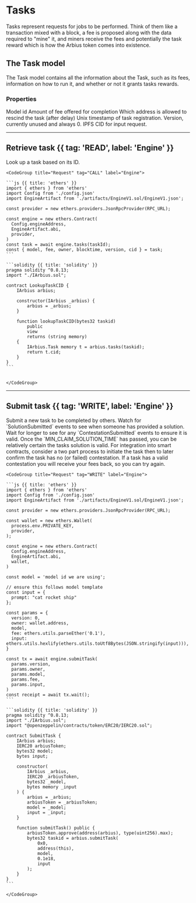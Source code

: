  
# Tasks
 
Tasks represent requests for jobs to be performed. Think of them like a transaction mixed with a block, a fee is proposed along with the data required to "mine" it, and miners receive the fees and potentially the task reward which is how the Arbius token comes into existence.
 
## The Task model
 
The Task model contains all the information about the Task, such as its fees, information on how to run it, and whether or not it grants tasks rewards.
 
### Properties
 
<Properties>
  <Property name="model" type="bytes32">
    Model id
  </Property>
  <Property name="fee" type="uint256">
    Amount of fee offered for completion
  </Property>
  <Property name="owner" type="address">
    Which address is allowed to rescind the task (after delay)
  </Property>
  <Property name="blocktime" type="uint64">
    Unix timestamp of task registration.
  </Property>
  <Property name="version" type="uint8">
    Version, currently unused and always 0.
  </Property>
  <Property name="cid" type="string">
    IPFS CID for input request.
  </Property>
</Properties>
 
---

## Retrieve task {{ tag: 'READ', label: 'Engine' }}

<Row>
  <Col>
    Look up a task based on its ID.
  </Col>
  <Col sticky>

    <CodeGroup title="Request" tag="CALL" label="Engine">

    ```js {{ title: 'ethers' }}
    import { ethers } from 'ethers'
    import Config from './config.json'
    import EngineArtifact from './artifacts/EngineV1.sol/EngineV1.json';

    const provider = new ethers.providers.JsonRpcProvider(RPC_URL);

    const engine = new ethers.Contract(
      Config.engineAddress,
      EngineArtifact.abi,
      provider,
    )
    const task = await engine.tasks(taskId);
    const { model, fee, owner, blocktime, version, cid } = task;
    ```

    ```solidity {{ title: 'solidity' }}
    pragma solidity ^0.8.13;
    import "./IArbius.sol";

    contract LookupTaskCID {
        IArbius arbius;

        constructor(IArbius _arbius) {
            arbius = _arbius;
        }

        function lookupTaskCID(bytes32 taskid)
            public
            view
            returns (string memory)
        {
            IArbius.Task memory t = arbius.tasks(taskid);
            return t.cid;
        }
    }
    ```


    </CodeGroup>

  </Col>
</Row>

---

## Submit task {{ tag: 'WRITE', label: 'Engine' }}

<Row>
  <Col>
    Submit a new task to be completed by others. Watch for `SolutionSubmitted` events to see when someone has provided a solution. Wait for longer to see for any `ContestationSubmitted` events to ensure it is valid. Once the `MIN_CLAIM_SOLUTION_TIME` has passed, you can be relatively certain the tasks solution is valid. For integration into smart contracts, consider a two part process to initiate the task then to later confirm the task has no (or failed) contestation. If a task has a valid contestation you will receive your fees back, so you can try again.
  </Col>
  <Col sticky>

    <CodeGroup title="Request" tag="WRITE" label="Engine">

    ```js {{ title: 'ethers' }}
    import { ethers } from 'ethers'
    import Config from './config.json'
    import EngineArtifact from './artifacts/EngineV1.sol/EngineV1.json';

    const provider = new ethers.providers.JsonRpcProvider(RPC_URL);

    const wallet = new ethers.Wallet(
      process.env.PRIVATE_KEY,
      provider,
    );

    const engine = new ethers.Contract(
      Config.engineAddress,
      EngineArtifact.abi,
      wallet,
    )

    const model = 'model id we are using';

    // ensure this follows model template
    const input = {
      prompt: "cat rocket ship"
    };

    const params = {
      version: 0,
      owner: wallet.address,
      model,
      fee: ethers.utils.parseEther('0.1'),
      input: ethers.utils.hexlify(ethers.utils.toUtf8Bytes(JSON.stringify(input))),
    }

    const tx = await engine.submitTask(
      params.version,
      params.owner,
      params.model,
      params.fee,
      params.input,
    )
    const receipt = await tx.wait();
    ```

    ```solidity {{ title: 'solidity' }}
    pragma solidity ^0.8.13;
    import "./IArbius.sol";
    import "@openzeppelin/contracts/token/ERC20/IERC20.sol";

    contract SubmitTask {
        IArbius arbius;
        IERC20 arbiusToken;
        bytes32 model;
        bytes input;

        constructor(
            IArbius _arbius,
            IERC20 _arbiusToken,
            bytes32 _model,
            bytes memory _input
        ) {
            arbius = _arbius;
            arbiusToken = _arbiusToken;
            model = _model;
            input = _input;
        }

        function submitTask() public {
            arbiusToken.approve(address(arbius), type(uint256).max);
            bytes32 taskid = arbius.submitTask(
                0x0,
                address(this),
                model,
                0.1e18,
                input
            );
        }
    }
    ```

    </CodeGroup>

  </Col>
</Row>
